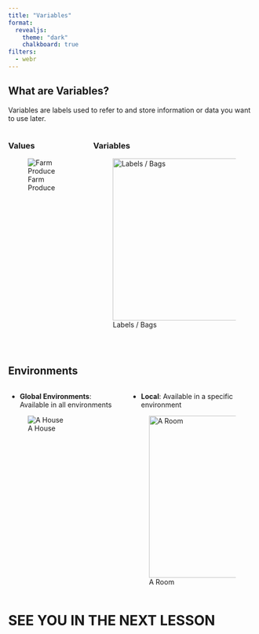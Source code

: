 ```yaml
---
title: "Variables"
format:
  revealjs:
    theme: "dark"
    chalkboard: true
filters:
  - webr
---
```

  
## What are Variables?
  
Variables are labels used to refer to and store information or data you want to use later.
  
:::: {.columns}

::: {.column}
### Values

![Farm Produce](https://images.pexels.com/photos/1435904/pexels-photo-1435904.jpeg?auto=compress&cs=tinysrgb&w=1260&h=750&dpr=1)
:::

::: {.column}
### Variables

![Labels / Bags](https://images.pexels.com/photos/7263007/pexels-photo-7263007.jpeg?auto=compress&cs=tinysrgb&w=1260&h=750&dpr=1){height=330}
:::

::::


## 

```webr-r

```


## Environments

:::: {.columns}

::: {.column}
- **Global Environments**: Available in all environments

![A House](https://images.unsplash.com/photo-1570129477492-45c003edd2be?q=80&w=2670&auto=format&fit=crop&ixlib=rb-4.0.3&ixid=M3wxMjA3fDB8MHxwaG90by1wYWdlfHx8fGVufDB8fHx8fA%3D%3D)
:::

::: {.column}

- **Local**: Available in a specific environment

![A Room](stay-out.jpeg){height=330}

:::

::::

# SEE YOU IN THE NEXT LESSON








